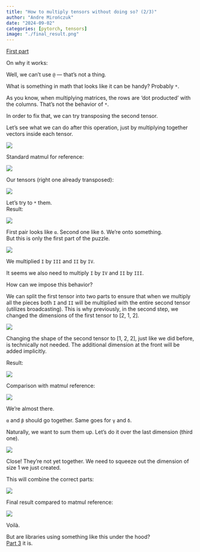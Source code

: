 ```yaml
---
title: "How to multiply tensors without doing so? (2/3)"
author: "Andre Mirończuk"
date: "2024-09-02"
categories: [pytorch, tensors]
image: "./final_result.png"
---
```


[First part](./../HowToMultiplyTensorsWithoutDoingSo1/index.qmd)

On why it works:

Well, we can't use `@` — that's not a thing.

What is something in math that looks like it can be handy? Probably `*`.

As you know, when multiplying matrices, the rows are 'dot producted' with the
columns. That's not the behavior of `*`.

In order to fix that, we can try transposing the second tensor.

Let's see what we can do after this operation, just by multiplying together
vectors inside each tensor.

![](./vector_multiplication.png){fig-align="center"}

Standard matmul for reference:

![](./example_matmul.png){fig-align="center"}

Our tensors (right one already transposed):

![](./after_transpose.png){fig-align="center"}

Let's try to `*` them.  
Result:

![](./standard_multiplication.png){fig-align="center"}

First pair looks like `α`. Second one like `δ`. We're onto something.  
But this is only the first part of the puzzle.

![](./multiplication_groups.png){fig-align="center"}

We multiplied `I` by `III` and `II` by `IV`.

It seems we also need to multiply `I` by `IV` and `II` by `III`.

How can we impose this behavior?

We can split the first tensor into two parts to ensure that when we multiply
all the pieces both `I` and `II` will be multiplied with the entire second
tensor (utilizes broadcasting). This is why previously, in the second step, we changed the
dimensions of the first tensor to [2, 1, 2].

![](./tensor_devided.png){fig-align="center"}

Changing the shape of the second tensor to [1, 2, 2], just like we did before,
is technically not needed. The additional dimension at the front will be added
implicitly.

Result:

![](./multiplication_result.png){fig-align="center"}

Comparison with matmul reference:

![](./multiplication_result_anotated.png){fig-align="center"}

We're almost there.

`α` and `β` should go together. Same goes for `γ` and `δ`.

Naturally, we want to sum them up. Let's do it over the last dimension (third
one).

![](./summing_up.png){fig-align="center"}

Close! They're not yet together. We need to squeeze out the dimension of size
1 we just created.

This will combine the correct parts:

![](./after_squeeze.png){fig-align="center"}

Final result compared to matmul reference:

![](./final_result.png){fig-align="center"}

Voilà.

But are libraries using something like this under the hood?  
[Part 3](../HowToMultiplyTensorsWithoutDoingSo3/index.qmd) it is.
